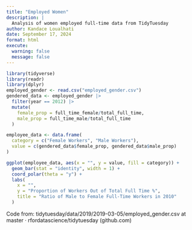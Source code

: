 ```yaml
---
title: "Employed Women"
description: |
  Analysis of women employed full-time data from TidyTuesday
author: Kandace Loualhati
date: September 17, 2024
format: html
execute: 
  warning: false
  message: false
---
```


```r
library(tidyverse)
library(readr)
library(dplyr)
employed_gender <- read.csv("employed_gender.csv")
gendered_data <- employed_gender |>
  filter(year == 2012) |>
  mutate(
    female_prop = full_time_female/total_full_time,
    male_prop = full_time_male/total_full_time
  )

employee_data <- data.frame(
  category = c("Female Workers", "Male Workers"),
  value = c(gendered_data$female_prop, gendered_data$male_prop)
)

ggplot(employee_data, aes(x = "", y = value, fill = category)) +
  geom_bar(stat = "identity", width = 1) +
  coord_polar(theta = "y") +
  labs(
    x = "",
    y = "Proportion of Workers Out of Total Full Time %",
    title = "Ratio of Male to Female Full-Time Workers in 2010"
  )
```

Code from: tidytuesday/data/2019/2019-03-05/employed_gender.csv at master · rfordatascience/tidytuesday (github.com)
